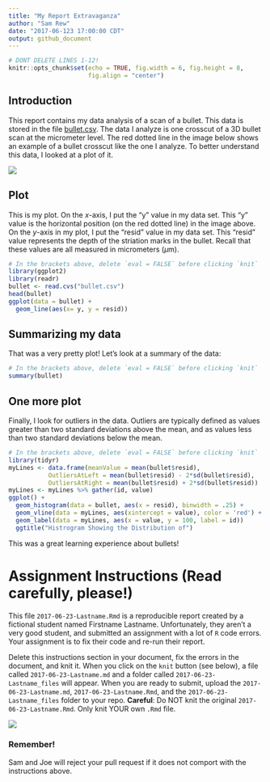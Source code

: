 ```yaml
---
title: "My Report Extravaganza"
author: "Sam Rew"
date: "2017-06-123 17:00:00 CDT"
output: github_document
---
```


```r
# DONT DELETE LINES 1-12! 
knitr::opts_chunk$set(echo = TRUE, fig.width = 6, fig.height = 8,
                      fig.align = "center")
```

## Introduction

This report contains my data analysis of a scan of a bullet. This data is stored in the file [bullet.csv](./bullet.csv). The data I analyze is one crosscut of a 3D bullet scan at the micrometer level. The red dotted line in the image below shows an example of a bullet crosscut like the one I analyze. To better understand this data, I looked at a plot of it.

![](striations.jpg)


## Plot

This is my plot. On the *x*-axis, I put the "y" value in my data set. This "y" value is the horizontal position (on the red dotted line) in the image above. On the *y*-axis in my plot, I put the "resid" value in my data set. This "resid" value represents the depth of the striation marks in the bullet. Recall that these values are all measured in micrometers ($\mu$m).

```r
# In the brackets above, delete `eval = FALSE` before clicking `knit`
library(ggplot2)
library(readr)
bullet <- read.cvs("bullet.csv")
head(bullet)
ggplot(data = bullet) + 
  geom_line(aes(x= y, y = resid))
```

## Summarizing my data

That was a very pretty plot! Let's look at a summary of the data:

```r
# In the brackets above, delete `eval = FALSE` before clicking `knit`
summary(bullet)
```

## One more plot

Finally, I look for outliers in the data. Outliers are typically defined as values greater than two standard deviations above the mean, and as values less than two standard deviations below the mean.

```r
# In the brackets above, delete `eval = FALSE` before clicking `knit`
library(tidyr)
myLines <- data.frame(meanValue = mean(bullet$resid), 
           OutliersAtLeft = mean(bullet$resid) - 2*sd(bullet$resid),
           OutliersAtRight = mean(bullet$resid) + 2*sd(bullet$resid))
myLines <- myLines %>% gather(id, value)
ggplot() + 
  geom_histogram(data = bullet, aes(x = resid), binwidth = .25) + 
  geom_vline(data = myLines, aes(xintercept = value), color = 'red') +
  geom_label(data = myLines, aes(x = value, y = 100, label = id))
  ggtitle("Histrogram Showing the Distribution of")
```

This was a great learning experience about bullets!


# Assignment Instructions (Read carefully, please!)

This file `2017-06-23-Lastname.Rmd` is a reproducible report created by a fictional student named Firstname Lastname. Unfortunately, they aren't a very good student, and submitted an assignment with a lot of `R` code errors. Your assignment is to fix their code and re-run their report. 

Delete this instructions section in your document, fix the errors in the document, and knit it. When you click on the `knit` button (see below), a file called `2017-06-23-Lastname.md` and a folder called `2017-06-23-Lastname_files` will appear. When you are ready to submit, upload the `2017-06-23-Lastname.md`, `2017-06-23-Lastname.Rmd`, and the `2017-06-23-Lastname_files` folder to your repo. **Careful**: Do NOT knit the original `2017-06-23-Lastname.Rmd`. Only knit YOUR own `.Rmd` file. 

![](knit.png)

### Remember!

Sam and Joe will reject your pull request if it does not comport with the instructions above.


